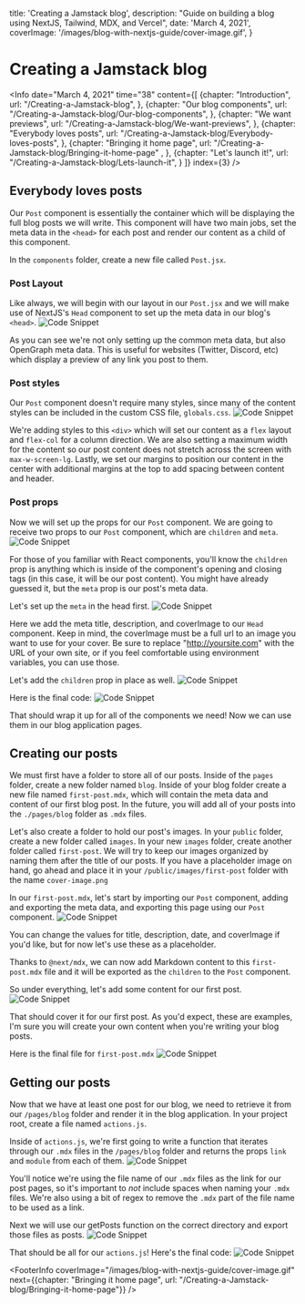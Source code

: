 


  title: 'Creating a Jamstack blog',
  description: "Guide on building a blog using NextJS, Tailwind, MDX, and Vercel",
  date: 'March 4, 2021',
  coverImage: '/images/blog-with-nextjs-guide/cover-image.gif',
}


# Creating a Jamstack blog

<Info 
  date="March 4, 2021" 
  time="38" 
  content={[
    {chapter: "Introduction",
      url: "/Creating-a-Jamstack-blog",
    },
    {chapter: "Our blog components",
      url: "/Creating-a-Jamstack-blog/Our-blog-components",
    },
    {chapter: "We want previews", 
      url: "/Creating-a-Jamstack-blog/We-want-previews",
    },
    {chapter: "Everybody loves posts", 
      url: "/Creating-a-Jamstack-blog/Everybody-loves-posts",
    },
    {chapter: "Bringing it home page",
      url: "/Creating-a-Jamstack-blog/Bringing-it-home-page" ,
    },
    {chapter: "Let's launch it!", 
      url: "/Creating-a-Jamstack-blog/Lets-launch-it",
    }
  ]}
  index={3}
/>


<ScrollToTop />

## Everybody loves posts
Our `Post` component is essentially the container which will be displaying the full blog posts we will write. This component will have two main jobs, set the meta data in the `<head>` for each post and render our content as a child of this component.

In the `components` folder, create a new file called `Post.jsx`. 

### Post Layout
Like always, we will begin with our layout in our `Post.jsx` and we will make use of NextJS's `Head` component to set up the meta data in our blog's `<head>`.
![Code Snippet](/images/blog-with-nextjs-guide/16.svg)

<Show label="Code" content={16} data={data}/>

As you can see we're not only setting up the common meta data, but also OpenGraph meta data. This is useful for websites (Twitter, Discord, etc) which display a preview of any link you post to them. 

### Post styles
Our `Post` component doesn't require many styles, since many of the content styles can be included in the custom CSS file, `globals.css`. 
![Code Snippet](/images/blog-with-nextjs-guide/17.svg)

<Show label="Code" content={17} data={data}/>

We're adding styles to this `<div>` which will set our content as a `flex` layout and `flex-col` for a column direction. We are also setting a maximum width for the content so our post content does not stretch across the screen with `max-w-screen-lg`. Lastly, we set our margins to position our content in the center with additional margins at the top to add spacing between content and header. 

### Post props
Now we will set up the props for our `Post` component. We are going to receive two props to our `Post` component, which are `children` and `meta`. 
![Code Snippet](/images/blog-with-nextjs-guide/18.svg)

<Show label="Code" content={18} data={data}/>

For those of you familiar with React components, you'll know the `children` prop is anything which is inside of the component's opening and closing tags (in this case, it will be our post content). You might have already guessed it, but the `meta` prop is our post's meta data. 

Let's set up the `meta` in the head first.
![Code Snippet](/images/blog-with-nextjs-guide/19.svg)

<Show label="Code" content={19} data={data}/>

Here we add the meta title, description, and coverImage to our `Head` component. Keep in mind, the coverImage must be a full url to an image you want to use for your cover. Be sure to replace "http://yoursite.com" with the URL of your own site, or if you feel comfortable using environment variables, you can use those.

Let's add the `children` prop in place as well. 
![Code Snippet](/images/blog-with-nextjs-guide/20.svg)

<Show label="Code" content={20} data={data}/>

Here is the final code: 
![Code Snippet](/images/blog-with-nextjs-guide/21.svg)

<Show label="Code" content={21} data={data}/>

That should wrap it up for all of the components we need! Now we can use them in our blog application pages.

<Divider />

## Creating our posts
We must first have a folder to store all of our posts. Inside of the `pages` folder, create a new folder named `blog`. Inside of your blog folder create a new file named `first-post.mdx`, which will contain the meta data and content of our first blog post. In the future, you will add all of your posts into the `./pages/blog` folder as `.mdx` files. 

Let's also create a folder to hold our post's images. In your `public` folder, create a new folder called `images`. In your new `images` folder, create another folder called `first-post`. We will try to keep our images organized by naming them after the title of our posts. If you have a placeholder image on hand, go ahead and place it in your `/public/images/first-post` folder with the name `cover-image.png` 

In our `first-post.mdx`, let's start by importing our `Post` component, adding and exporting the meta data, and exporting this page using our `Post` component. 
![Code Snippet](/images/blog-with-nextjs-guide/22.svg)

<Show label="Code" content={22} data={data}/>

You can change the values for title, description, date, and coverImage if you'd like, but for now let's use these as a placeholder. 

Thanks to `@next/mdx`, we can now add Markdown content to this `first-post.mdx` file and it will be exported as the `children` to the `Post` component. 

So under everything, let's add some content for our first post. 
![Code Snippet](/images/blog-with-nextjs-guide/23.svg)

<Show label="Code" content={23} data={data}/>

That should cover it for our first post. As you'd expect, these are examples, I'm sure you will create your own content when you're writing your blog posts.

Here is the final file for `first-post.mdx`
![Code Snippet](/images/blog-with-nextjs-guide/24.svg)

<Show label="Code" content={24} data={data}/>

<Divider />

## Getting our posts

Now that we have at least one post for our blog, we need to retrieve it from our `/pages/blog` folder and render it in the blog application. In your project root, create a file named `actions.js`.

Inside of `actions.js`, we're first going to write a function that iterates through our `.mdx` files in the `/pages/blog` folder and returns the props `link` and `module` from each of them. 
![Code Snippet](/images/blog-with-nextjs-guide/25.svg)

<Show label="Code" content={25} data={data}/>

You'll notice we're using the file name of our `.mdx` files as the link for our post pages, so it's important to *not* include spaces when naming your `.mdx` files. We're also using a bit of regex to remove the `.mdx` part of the file name to be used as a link.

Next we will use our getPosts function on the correct directory and export those files as posts. 
![Code Snippet](/images/blog-with-nextjs-guide/26.svg)

<Show label="Code" content={26} data={data}/>

That should be all for our `actions.js`! Here's the final code: 
![Code Snippet](/images/blog-with-nextjs-guide/27.svg)

<Show label="Code" content={27} data={data}/>

<FooterInfo 
  coverImage="/images/blog-with-nextjs-guide/cover-image.gif" 
  next={{chapter: "Bringing it home page", url: "/Creating-a-Jamstack-blog/Bringing-it-home-page"}} 
/>